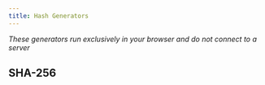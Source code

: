 ```yaml
---
title: Hash Generators
---
```



_These generators run exclusively in your browser and do not connect to a server_

## SHA-256

<HashGenerator
	algorithm="sha-256"
	inputPlaceholder="Input text to be hashed (this is treated like a password!)"
	digestPlaceholder="This will update with the hash once input is provided"
/>
